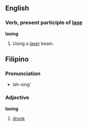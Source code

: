 ==English==
===Verb, present participle of [[lase]]===
'''lasing'''

#Using a [[laser]] beam.  

==Filipino==
===Pronunciation===
*lah-sing'

===Adjective===
'''lasing'''
#[[drunk]]
